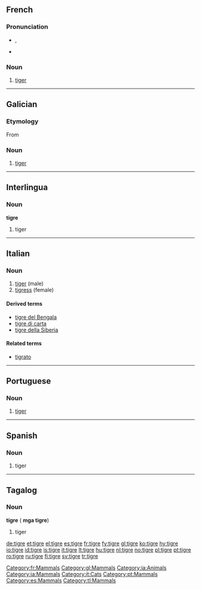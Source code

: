 {{also|Tigre|tigré}}
==French==
{{fr-infl-noun|sm=tigre|sf=tigresse|pm=tigres|pf=tigresses|smp=tiɡʁ|sfp=ti.ɡʁɛs|pmp=tiɡʁ|pfp=ti.ɡʁɛs}}

===Pronunciation===
* {{IPA|/tiɡʁ/}}, {{SAMPA|/tigR/}}
* {{audio|Fr-tigre.ogg|audio}}

===Noun===
{{fr-noun|m|f=tigresse}}

# [[tiger]]

[[Category:fr:Mammals]]

----

==Galician==

===Etymology===
From {{etyl|la|gl}} {{term|tigris|tīgris|lang=la}}

===Noun===
{{gl-noun-m}}

# [[tiger]]

[[Category:gl:Mammals]]

----

==Interlingua==

===Noun===
'''tigre'''

# tiger

[[Category:ia:Animals]]
[[Category:ia:Mammals]]

----

==Italian==

===Noun===
{{it-noun|tigr|f|e|i}}

# [[#English|tiger]] (male)
# [[tigress]] (female)

====Derived terms====
* [[tigre del Bengala]]
* [[tigre di carta]]
* [[tigre della Siberia]]

====Related terms====
* [[tigrato]]

[[Category:it:Cats]]

----

==Portuguese==

===Noun===
{{pt-noun-mf|f=tigresa}}

# [[tiger]]

[[Category:pt:Mammals]]

----

==Spanish==

===Noun===
{{es-noun-m}}

# tiger

[[Category:es:Mammals]]

----

==Tagalog==

===Noun===
'''tigre''' ({{plural}} '''mga tigre''')

# tiger

[[Category:tl:Mammals]]

[[de:tigre]]
[[et:tigre]]
[[el:tigre]]
[[es:tigre]]
[[fr:tigre]]
[[fy:tigre]]
[[gl:tigre]]
[[ko:tigre]]
[[hy:tigre]]
[[io:tigre]]
[[id:tigre]]
[[is:tigre]]
[[it:tigre]]
[[lt:tigre]]
[[hu:tigre]]
[[nl:tigre]]
[[no:tigre]]
[[pl:tigre]]
[[pt:tigre]]
[[ro:tigre]]
[[ru:tigre]]
[[fi:tigre]]
[[sv:tigre]]
[[tr:tigre]]